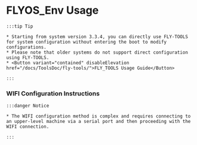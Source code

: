 





# FLYOS_Env Usage

    :::tip Tip

    * Starting from system version 3.3.4, you can directly use FLY-TOOLS for system configuration without entering the boot to modify configurations.
    * Please note that older systems do not support direct configuration using FLY-TOOLS.
    * <Button variant="contained" disableElevation href="/docs/ToolsDoc/fly-tools/">FLY_TOOLS Usage Guide</Button>

    :::
        
### WIFI Configuration Instructions

    :::danger Notice

    * The WIFI configuration method is complex and requires connecting to an upper-level machine via a serial port and then proceeding with the WIFI connection.

    :::